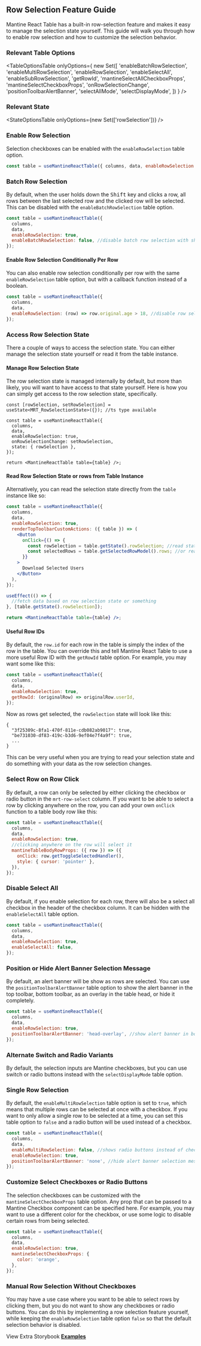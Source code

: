 
<Head>
  <title>Row Selection Feature Guide - Mantine React Table Docs</title>
  <meta
    name="description"
    content="How to add and customize row selection checkboxes in Mantine React Table"
  />
</Head>

## Row Selection Feature Guide

Mantine React Table has a built-in row-selection feature and makes it easy to manage the selection state yourself. This guide will walk you through how to enable row selection and how to customize the selection behavior.

### Relevant Table Options

<TableOptionsTable
  onlyOptions={
    new Set([
      'enableBatchRowSelection',
      'enableMultiRowSelection',
      'enableRowSelection',
      'enableSelectAll',
      'enableSubRowSelection',
      'getRowId',
      'mantineSelectAllCheckboxProps',
      'mantineSelectCheckboxProps',
      'onRowSelectionChange',
      'positionToolbarAlertBanner',
      'selectAllMode',
      'selectDisplayMode',
    ])
  }
/>

### Relevant State

<StateOptionsTable onlyOptions={new Set(['rowSelection'])} />

### Enable Row Selection

Selection checkboxes can be enabled with the `enableRowSelection` table option.

```jsx
const table = useMantineReactTable({ columns, data, enableRowSelection: true });
```

### Batch Row Selection

By default, when the user holds down the <kbd>Shift</kbd> key and clicks a row, all rows between the last selected row and the clicked row will be selected. This can be disabled with the `enableBatchRowSelection` table option.

```jsx
const table = useMantineReactTable({
  columns,
  data,
  enableRowSelection: true,
  enableBatchRowSelection: false, //disable batch row selection with shift key
});
```

#### Enable Row Selection Conditionally Per Row

You can also enable row selection conditionally per row with the same `enableRowSelection` table option, but with a callback function instead of a boolean.

```jsx
const table = useMantineReactTable({
  columns,
  data,
  enableRowSelection: (row) => row.original.age > 18, //disable row selection for rows with age <= 18
});
```

### Access Row Selection State

There a couple of ways to access the selection state. You can either manage the selection state yourself or read it from the table instance.

#### Manage Row Selection State

The row selection state is managed internally by default, but more than likely, you will want to have access to that state yourself. Here is how you can simply get access to the row selection state, specifically.

```tsx
const [rowSelection, setRowSelection] = useState<MRT_RowSelectionState>({}); //ts type available

const table = useMantineReactTable({
  columns,
  data,
  enableRowSelection: true,
  onRowSelectionChange: setRowSelection,
  state: { rowSelection },
});

return <MantineReactTable table={table} />;
```

#### Read Row Selection State or rows from Table Instance

Alternatively, you can read the selection state directly from the `table` instance like so:

```jsx
const table = useMantineReactTable({
  columns,
  data,
  enableRowSelection: true,
  renderTopToolbarCustomActions: ({ table }) => (
    <Button
      onClick={() => {
        const rowSelection = table.getState().rowSelection; //read state
        const selectedRows = table.getSelectedRowModel().rows; //or read entire rows
      }}
    >
      Download Selected Users
    </Button>
  ),
});

useEffect(() => {
  //fetch data based on row selection state or something
}, [table.getState().rowSelection]);

return <MantineReactTable table={table} />;
```

#### Useful Row IDs

By default, the `row.id` for each row in the table is simply the index of the row in the table. You can override this and tell Mantine React Table to use a more useful Row ID with the `getRowId` table option. For example, you may want some like this:

```jsx
const table = useMantineReactTable({
  columns,
  data,
  enableRowSelection: true,
  getRowId: (originalRow) => originalRow.userId,
});
```

Now as rows get selected, the `rowSelection` state will look like this:

```tsx
{
  "3f25309c-8fa1-470f-811e-cdb082ab9017": true,
  "be731030-df83-419c-b3d6-9ef04e7f4a9f": true,
  ...
}
```

This can be very useful when you are trying to read your selection state and do something with your data as the row selection changes.

<EnableExample />

### Select Row on Row Click

By default, a row can only be selected by either clicking the checkbox or radio button in the `mrt-row-select` column. If you want to be able to select a row by clicking anywhere on the row, you can add your own `onClick` function to a table body row like this:

```jsx
const table = useMantineReactTable({
  columns,
  data,
  enableRowSelection: true,
  //clicking anywhere on the row will select it
  mantineTableBodyRowProps: ({ row }) => ({
    onClick: row.getToggleSelectedHandler(),
    style: { cursor: 'pointer' },
  }),
});
```

### Disable Select All

By default, if you enable selection for each row, there will also be a select all checkbox in the header of the checkbox column. It can be hidden with the `enableSelectAll` table option.

```jsx
const table = useMantineReactTable({
  columns,
  data,
  enableRowSelection: true,
  enableSelectAll: false,
});
```

### Position or Hide Alert Banner Selection Message

By default, an alert banner will be show as rows are selected. You can use the `positionToolbarAlertBanner` table option to show the alert banner in the top toolbar, bottom toolbar, as an overlay in the table head, or hide it completely.

```jsx
const table = useMantineReactTable({
  columns,
  data,
  enableRowSelection: true,
  positionToolbarAlertBanner: 'head-overlay', //show alert banner in bottom toolbar instead of top
});
```

### Alternate Switch and Radio Variants

By default, the selection inputs are Mantine checkboxes, but you can use switch or radio buttons instead with the `selectDisplayMode` table option.

<EnableSwitchExample />

### Single Row Selection

By default, the `enableMultiRowSelection` table option is set to `true`, which means that multiple rows can be selected at once with a checkbox. If you want to only allow a single row to be selected at a time, you can set this table option to `false` and a radio button will be used instead of a checkbox.

```jsx
const table = useMantineReactTable({
  columns,
  data,
  enableMultiRowSelection: false, //shows radio buttons instead of checkboxes
  enableRowSelection: true,
  positionToolbarAlertBanner: 'none', //hide alert banner selection message
});
```

<SingleExample />

### Customize Select Checkboxes or Radio Buttons

The selection checkboxes can be customized with the `mantineSelectCheckboxProps` table option. Any prop that can be passed to a Mantine Checkbox component can be specified here. For example, you may want to use a different color for the checkbox, or use some logic to disable certain rows from being selected.

```jsx
const table = useMantineReactTable({
  columns,
  data,
  enableRowSelection: true,
  mantineSelectCheckboxProps: {
    color: 'orange',
  },
});
```

<CustomizeExample />

### Manual Row Selection Without Checkboxes

You may have a use case where you want to be able to select rows by clicking them, but you do not want to show any checkboxes or radio buttons. You can do this by implementing a row selection feature yourself, while keeping the `enableRowSelection` table option `false` so that the default selection behavior is disabled.

<ManualExample />

View Extra Storybook **[Examples](https://www.mantine-react-table.dev/?path=/story/features-selection-examples)**
